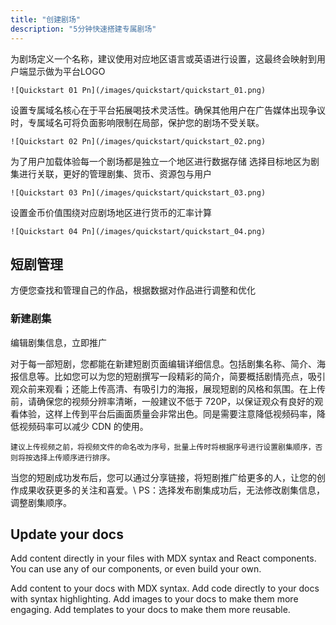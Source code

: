 ```yaml
---
title: "创建剧场"
description: "5分钟快速搭建专属剧场"
---
```



<Steps>
  <Step title="设置剧场名称" icon="file-pen" iconType="regular">
    为剧场定义一个名称，建议使用对应地区语言或英语进行设置，这最终会映射到用户端显示做为平台LOGO

    ![Quickstart 01 Pn](/images/quickstart/quickstart_01.png)
  </Step>
  <Step title="设置域名前缀" icon="link">
    设置专属域名核心在于平台拓展喝技术灵活性。确保其他用户在广告媒体出现争议时，专属域名可将负面影响限制在局部，保护您的剧场不受关联。

    ![Quickstart 02 Pn](/images/quickstart/quickstart_02.png)
  </Step>
  <Step title="选择剧场地区" icon="map">
    <Info>
      为了用户加载体验每一个剧场都是独立一个地区进行数据存储
    </Info>
    选择目标地区为剧集进行关联，更好的管理剧集、货币、资源包与用户

    ![Quickstart 03 Pn](/images/quickstart/quickstart_03.png)
  </Step>
  <Step title="设置金币价值" icon="sparkles" iconType="regular">
    设置金币价值围绕对应剧场地区进行货币的汇率计算

    ![Quickstart 04 Pn](/images/quickstart/quickstart_04.png)
  </Step>
</Steps>

## 短剧管理

<Tip>
  方便您查找和管理自己的作品，根据数据对作品进行调整和优化
</Tip>

### 新建剧集

编辑剧集信息，立即推广

<AccordionGroup>
  <Accordion title="短剧基础信息" defaultOpen icon="file-pen" iconType="regular">
    对于每一部短剧，您都能在新建短剧页面编辑详细信息。包括剧集名称、简介、海报信息等。比如您可以为您的短剧撰写一段精彩的简介，简要概括剧情亮点，吸引观众前来观看；还能上传高清、有吸引力的海报，展现短剧的风格和氛围。​
  </Accordion>
  <Accordion title="上传视频" defaultOpen icon="video">
    在上传前，请确保您的视频分辨率清晰，一般建议不低于 720P，以保证观众有良好的观看体验，这样上传到平台后画面质量会非常出色。同是需要注意降低视频码率，降低视频码率可以减少 CDN 的使用。

    建议上传视频之前，将视频文件的命名改为序号，批量上传时将根据序号进行设置剧集顺序，否则将按选择上传顺序进行排序。
  </Accordion>
  <Accordion title="发布剧集" defaultOpen icon="Rocket">
    当您的短剧成功发布后，您可以通过分享链接，将短剧推广给更多的人，让您的创作成果收获更多的关注和喜爱。\
    <Tooltip tip="">PS：选择发布剧集成功后，无法修改剧集信息，调整剧集顺序。</Tooltip>
  </Accordion>
</AccordionGroup>

## Update your docs

Add content directly in your files with MDX syntax and React components. You can use any of our components, or even build your own.

<CardGroup cols="2">
  <Card title="Add Content With MDX" icon="file" href="/essentials/markdown">
    Add content to your docs with MDX syntax.
  </Card>
  <Card title="Add Code Blocks" icon="square-code" href="/essentials/code">
    Add code directly to your docs with syntax highlighting.
  </Card>
  <Card title="Add Images" icon="image" href="/essentials/images">
    Add images to your docs to make them more engaging.
  </Card>
  <Card title="Add Custom Components" icon="puzzle-piece" href="/essentials/reusable-snippets">
    Add templates to your docs to make them more reusable.
  </Card>
</CardGroup>